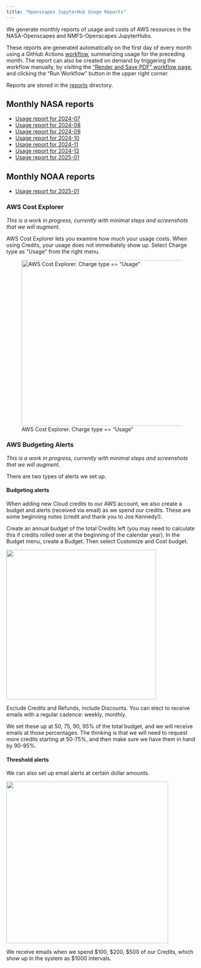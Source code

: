 ```yaml
---
title: "Openscapes JupyterHub Usage Reports"
---
```


We generate monthly reports of usage and costs of AWS resources in the 
NASA-Openscapes and NMFS-Openscapes JupyterHubs.

These reports are generated automatically on the first day of every month using a 
GitHub Actions [workflow](https://github.com/Openscapes/openscapes.cloud/blob/main/.github/workflows/create-usage-report.yml), summarizing 
usage for the preceding month. The report can also be created on demand by 
triggering the workflow manually, by visiting the 
["Render and Save PDF" workflow page](https://github.com/openscapes/openscapes.cloud/actions/workflows/create-usage-report.yml), 
and clicking the "Run Workflow" button in the upper right corner.

Reports are stored in the [reports](_hub-usage-reporting/reports/) directory.

## Monthly NASA reports

- [Usage report for 2024-07](_hub-usage-reporting/reports/aws-usage-report_2024-07.pdf)
- [Usage report for 2024-08](_hub-usage-reporting/reports/aws-usage-report_2024-08.pdf)
- [Usage report for 2024-09](_hub-usage-reporting/reports/aws-usage-report_2024-09.pdf)
- [Usage report for 2024-10](_hub-usage-reporting/reports/aws-usage-report_2024-10.pdf)
- [Usage report for 2024-11](_hub-usage-reporting/reports/aws-usage-report_2024-11.pdf)
- [Usage report for 2024-12](_hub-usage-reporting/reports/aws-usage-report_2024-12.pdf)
- [Usage report for 2025-01](_hub-usage-reporting/reports/aws-usage-report-nasa_2025-01.pdf)
<!-- last-nasa-report -->

## Monthly NOAA reports

- [Usage report for 2025-01](_hub-usage-reporting/reports/aws-usage-report-noaa_2025-01.pdf)
<!-- last-noaa-report -->

### AWS Cost Explorer

*This is a work in progress, currently with minimal steps and screenshots that we will augment.*

AWS Cost Explorer lets you examine how much your usage costs. When using Credits, your usage does not immediately show up. Select Charge type as "Usage" from the right menu.

![AWS Cost Explorer. Charge type == "Usage"](images/cost-explorer-usage.png){fig-align="center" width="437"}

### AWS Budgeting Alerts

*This is a work in progress, currently with minimal steps and screenshots that we will augment.*

There are two types of alerts we set up.

#### Budgeting alerts

When adding new Cloud credits to our AWS account, we also create a budget and alerts (received via email) as we spend our credits. These are some beginning notes (credit and thank you to Joe Kennedy!).

Create an annual budget of the total Credits left (you may need to calculate this if credits rolled over at the beginning of the calendar year). In the Budget menu, create a Budget. Then select Customize and Cost budget.

![](images/choose-budget-type.png){fig-align="center" width="394"}

Exclude Credits and Refunds, include Discounts. You can elect to receive emails with a regular cadence: weekly, monthly.

We set these up at 50, 75, 90, 95% of the total budget, and we will receive emails at those percentages. The thinking is that we will need to request more credits starting at 50-75%, and then make sure we have them in hand by 90-95%.

#### Threshold alerts

We can also set up email alerts at certain dollar amounts.

![](images/budget-threshold-alerts.png){fig-align="center" width="426"}

We receive emails when we spend \$100, \$200, \$500 of our Credits, which show up in the system as \$1000 intervals.
